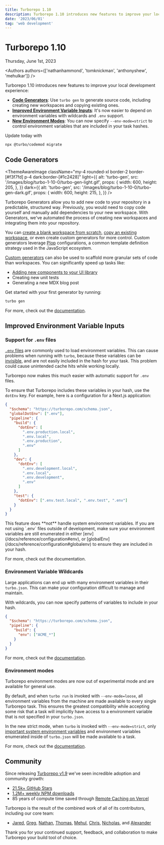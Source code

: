 ```yaml
---
title: Turborepo 1.10
description: Turborepo 1.10 introduces new features to improve your local development experience.
date: '2023/06/01'
tag: 'web development'
---
```


<h1 className="text-center">Turborepo 1.10</h1>


<Date>Thursday, June 1st, 2023</Date>

<Authors
  authors={['nathanhammond', 'tomknickman', 'anthonyshew', 'mehulkar']}
/>

Turborepo 1.10 introduces new features to improve your local development experience:

- [**Code Generators**](#code-generators): Use `turbo gen` to generate source code, including creating new workspaces and copying existing ones.
- [**Improved Environment Variable Inputs**](#improved-environment-variable-inputs): It's now easier to depend on environment variables with wildcards and `.env` support.
- [**New Environment Modes**](#environment-modes): You can now specify `--env-mode=strict` to control environment variables that are included in your task hashes.

Update today with

```bash title="Terminal"
npx @turbo/codemod migrate
```

## Code Generators

<ThemeAwareImage
  className="my-4 rounded-xl border-2 border-[#f3f7fd] p-4 dark:border-[#1c2428]"
  light={{
    alt: 'turbo-gen',
    src: '/images/blog/turbo-1-10-0/turbo-gen-light.gif',
    props: {
      width: 600,
      height: 205,
    },
  }}
  dark={{
    alt: 'turbo-gen',
    src: '/images/blog/turbo-1-10-0/turbo-gen-dark.gif',
    props: {
      width: 600,
      height: 215,
    },
  }}
/>

Turborepo Generators allow you to add new code to your repository in a predictable, structured way.
Previously, you would need to copy code yourself and manually add dependencies to your new workspace. With Generators,
we've automated the process of creating new workspaces and integrating them into your repository.

You can [create a blank workspace from scratch](/docs/guides/generating-code#add-an-empty-package), [copy an existing workspace](/docs/guides/generating-code#copy-an-existing-package), or even create custom generators
for more control. Custom generators leverage [Plop](https://plopjs.com/) configurations, a common template definition strategy used in the JavaScript ecosystem.

[Custom generators](/docs/guides/generating-code#custom-generators) can also be used to scaffold more granular sets of code than workspaces. You can significantly speed up tasks like:

- [Adding new components to your UI library](https://github.com/vercel/turbo/blob/main/examples/basic/packages/ui/turbo/generators/config.ts)
- Creating new unit tests
- Generating a new MDX blog post

Get started with your first generator by running:

```bash title="Terminal"
turbo gen
```

For more, check out the [documentation](/docs/guides/generating-code).

## Improved Environment Variable Inputs

### Support for `.env` files

[`.env` files](https://www.dotenv.org/docs/) are commonly used to load environment variables. This can cause problems when running with `turbo`, because these variables can be [invisible](/docs/crafting-your-repository/using-environment-variables#avoid-creating-or-mutating-environment-variables-at-runtime), and are not easily
included in the hash for your task. This problem could cause unintended cache hits while working locally.

Turborepo now makes this much easier with automatic support for `.env` files.

To ensure that Turborepo includes these variables in your hash, use the `dotEnv` key. For example, here is a configuration for a Next.js application:

```json title="./turbo.json"
{
  "$schema": "https://turborepo.com/schema.json",
  "globalDotEnv": [".env"],
  "pipeline": {
    "build": {
      "dotEnv": [
        ".env.production.local",
        ".env.local",
        ".env.production",
        ".env"
      ]
    },
    "dev": {
      "dotEnv": [
        ".env.development.local",
        ".env.local",
        ".env.development",
        ".env"
      ]
    },
    "test": {
      "dotEnv": [".env.test.local", ".env.test", ".env"]
    }
  }
}
```

<Callout>
  This feature does **not** handle system environment variables. If you are not
  using `.env` files outside of development, make sure your environment
  variables are still enumerated in either
  [env](/docs/reference/configuration#env), or
  [globalEnv](/docs/reference/configuration#globalenv) to ensure they are
  included in your hash.
</Callout>

For more, check out the documentation.

### Environment Variable Wildcards

Large applications can end up with many environment variables in their `turbo.json`. This can make your configuration difficult to manage and maintain.

With wildcards, you can now specify patterns of variables to include in your hash.

```json title="./turbo.json"
{
  "$schema": "https://turborepo.com/schema.json",
  "pipeline": {
    "build": {
      "env": ["ACME_*"]
    }
  }
}
```

For more, check out the [documentation](/docs/reference/configuration#wildcards).

### Environment modes

Turborepo environment modes are now out of experimental mode and are available for general use.

By default, and when `turbo run` is invoked with `--env-mode=loose`, all environment variables from the machine are made available to every single Turborepo task.
This ensures the greatest compatibility while accepting some risk that a task will implicitly have access to a environment variable that is not specified in your `turbo.json`.

In the new strict mode, when `turbo` is invoked with `--env-mode=strict`, only [important system environment variables](/docs/reference/system-environment-variables) and environment variables enumerated inside of `turbo.json` will be made available to a task.

For more, check out the [documentation](/docs/crafting-your-repository/using-environment-variables#environment-modes).

## Community

Since releasing [Turborepo v1.9](/blog/turbo-1-9-0) we've seen incredible adoption and community growth:

- [21.5k+ GitHub Stars](https://github.com/vercel/turbo)
- [1.2M+ weekly NPM downloads](https://www.npmjs.com/package/turbo)
- 85 years of compute time saved through [Remote Caching on Vercel](https://vercel.com/docs/concepts/monorepos/remote-caching)

Turborepo is the result of the combined work of all of its contributors, including our core team:

- [Jared](https://github.com/jaredpalmer), [Greg](https://github.com/gsoltis), [Nathan](https://github.com/nathanhammond), [Thomas](https://github.com/tknickman), [Mehul](https://github.com/mehulkar), [Chris](https://github.com/chris-olszewski), [Nicholas](https://github.com/NicholasLYang), and [Alexander](https://github.com/arlyon)

Thank you for your continued support, feedback, and collaboration to make Turborepo your build tool of choice.

